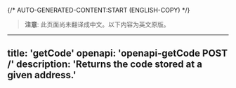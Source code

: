 {/* AUTO-GENERATED-CONTENT:START (ENGLISH-COPY) */}
> **注意**: 此页面尚未翻译成中文。以下内容为英文原版。

---
title: 'getCode'
openapi: 'openapi-getCode POST /'
description: 'Returns the code stored at a given address.'
---